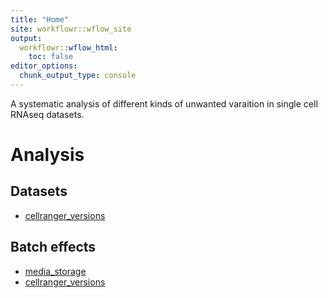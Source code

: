 ```yaml
---
title: "Home"
site: workflowr::wflow_site
output:
  workflowr::wflow_html:
    toc: false
editor_options:
  chunk_output_type: console
---
```


A systematic analysis of different kinds of unwanted varaition in single cell RNAseq datasets.

# Analysis

## Datasets

+ [cellranger_versions](cellranger_data.html)

## Batch effects

+ [media_storage](pbmc_media_storage.html) 
+ [cellranger_versions](cellranger_versions.html)
